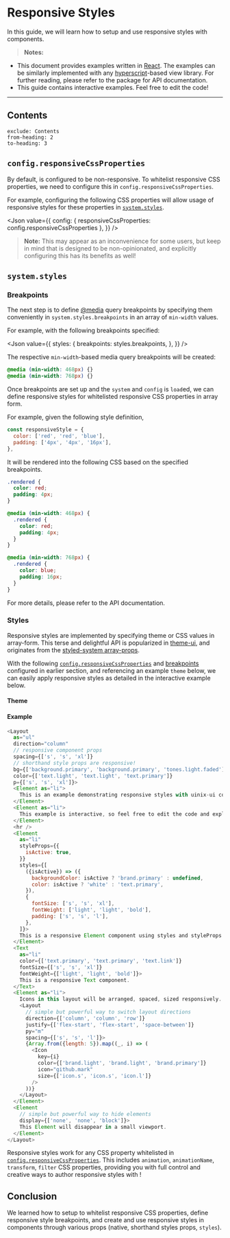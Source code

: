 
# Responsive Styles

In this guide, we will learn how to setup and use responsive styles with <PackageLink name="uinix-ui" /> components.

> **Notes:**
- This document provides examples written in [React].  The examples can be similarly implemented with any [hyperscript]-based view library.  For further reading, please refer to the <PackageLink name="uinix-ui" /> package for API documentation.
- This guide contains interactive examples.  Feel free to edit the code!

---

## Contents
```toc
exclude: Contents
from-heading: 2
to-heading: 3
```

## `config.responsiveCssProperties`

By default, <PackageLink name="uinix-ui" /> is configured to be non-responsive.  To whitelist responsive CSS properties, we need to configure this in `config.responsiveCssProperties`.

For example, configuring the following CSS properties will allow usage of responsive styles for these properties in [`system.styles`](#systemstyles).

<Json
  value={{
    config: {
      responsiveCssProperties: config.responsiveCssProperties
    },
  }}
/>

> **Note:** This may appear as an inconvenience for some users, but keep in mind that <PackageLink name="uinix-ui" /> is designed to be non-opinionated, and explicitly configuring this has its benefits as well!

## `system.styles`

### Breakpoints

The next step is to define [@media] query breakpoints by specifying them conveniently in `system.styles.breakpoints` in an array of `min-width` values.

For example, with the following breakpoints specified:

<Json
  value={{
    styles: {
      breakpoints: styles.breakpoints,
    },
  }}
/>

The respective `min-width`-based media query breakpoints will be created:
```css
@media (min-width: 468px) {}
@media (min-width: 768px) {}
```

Once breakpoints are set up and the `system` and `config` is `load`ed, we can define responsive styles for whitelisted responsive CSS properties in array form.

For example, given the following style definition,

```js
const responsiveStyle = {
  color: ['red', 'red', 'blue'],
  padding: ['4px', '4px', '16px'],
},
```

It will be rendered into the following CSS based on the specified breakpoints.

```css
.rendered {
  color: red;
  padding: 4px;
}

@media (min-width: 468px) {
  .rendered {
    color: red;
    padding: 4px;
  }
}

@media (min-width: 768px) {
  .rendered {
    color: blue;
    padding: 16px;
  }
}
```

For more details, please refer to the <PackageLink name="uinix-ui" /> API documentation.

### Styles

Responsive styles are implemented by specifying theme or CSS values in array-form.  This terse and delightful API is popularized in [theme-ui], and originates from the [styled-system array-props].

With the following [`config.responsiveCssProperties`](#configresponsivecssproperties) and [breakpoints](#breakpoints) configured in earlier section, and referencing an example `theme` below, we can easily apply responsive styles as detailed in the interactive example below.

#### Theme

<Json value={{theme}} />

#### Example

```js live scope=ui
<Layout
  as="ul"
  direction="column"
  // responsive component props
  spacing={['s', 's', 'xl']}
  // shorthand style props are responsive!
  bg={['background.primary', 'background.primary', 'tones.light.faded']}
  color={['text.light', 'text.light', 'text.primary']}
  p={['s', 's', 'xl']}>
  <Element as="li">
    This is an example demonstrating responsive styles with uinix-ui components.  Most component props are conveniently responsive.  Feel free to resize the window to test responsive styles!
  </Element>
  <Element as="li">
    This example is interactive, so feel free to edit the code and explore in more detail.  Remember that only whitelisted CSS properties are responsive, so you maybe limited with your explorations in this example.
  </Element>
  <hr />
  <Element
    as="li"
    styleProps={{
      isActive: true,
    }}
    styles={[
      ({isActive}) => ({
        backgroundColor: isActive ? 'brand.primary' : undefined,
        color: isActive ? 'white' : 'text.primary',
      }),
      {
        fontSize: ['s', 's', 'xl'],
        fontWeight: ['light', 'light', 'bold'],
        padding: ['s', 's', 'l'],
      },
    ]}>
    This is a responsive Element component using styles and styleProps.
  </Element>
  <Text
    as="li"
    color={['text.primary', 'text.primary', 'text.link']}
    fontSize={['s', 's', 'xl']}
    fontWeight={['light', 'light', 'bold']}>
    This is a responsive Text component.
  </Text>
  <Element as="li">
    Icons in this layout will be arranged, spaced, sized responsively.
    <Layout
      // simple but powerful way to switch layout directions
      direction={['column', 'column', 'row']}
      justify={['flex-start', 'flex-start', 'space-between']}
      py="m"
      spacing={['s', 's', 'l']}>
      {Array.from({length: 5}).map((_, i) => (
        <Icon
          key={i}
          color={['brand.light', 'brand.light', 'brand.primary']}
          icon="github.mark"
          size={['icon.s', 'icon.s', 'icon.l']}
        />
      ))}
    </Layout>
  </Element>
  <Element
    // simple but powerful way to hide elements
    display={['none', 'none', 'block']}>
    This Element will disappear in a small viewport.
  </Element>
</Layout>
```

Responsive styles work for any CSS property whitelisted in [`config.responsiveCssProperties`](#configresponsivecssproperties).  This includes `animation`, `animationName`, `transform`, `filter` CSS properties, providing you with full control and creative ways to author responsive styles with <PackageLink name="uinix-ui" />!

## Conclusion

We learned how to setup <PackageLink name="uinix-ui" /> to whitelist responsive CSS properties, define responsive style breakpoints, and create and use responsive styles in components through various props (native, shorthand styles props, `styles`).

<!-- defs -->
[@media]: https://developer.mozilla.org/en-US/docs/Web/CSS/@media
[hyperscript]: https://github.com/hyperhype/hyperscript
[react]: https://github.com/facebook/react
[styled-system array-props]: https://styled-system.com/guides/array-props/
[theme-ui]: https://github.com/system-ui/theme-ui
